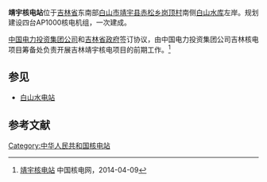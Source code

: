 {{expand|time=2017-01-18T01:07:40+00:00}}
{{Infobox power station
| name                = 靖宇核电站
| image               = 
| image_caption       = 
| location_map        = China Jilin
| country             = [[中国|中国]]
| locale              = [[中国|中国]][[吉林省|吉林省]]
| lat_d = 42|lat_m = 34|lat_s =06 |lat_NS = N
| long_d = 127|long_m = 03|long_s =44 |long_EW = E
| coordinates_type    = region:CN-44_type:landmark
| coordinates_display = title
| operator            = 
| construction_began  = 
| commissioned        = 
| decommissioned      =
| reactor_supplier    = 
| reactor_type        = 
| reactors_operate_mw = 
| reactors_decom_mw   =
| reactors_const_mw   =
| reactors_planned_mw =
| installed_capacity  = <!--(MW)-->
| average_annual_gen  = <!--(GW·h. Needs 'for_year' to be set.)-->
| net_generation      =
| status              = 筹建
| generation_units    =
| cost                =
| licence_expires     =
| website             =
| as_of               =
}}
'''靖宇核电站'''位于[[吉林省|吉林省]]东南部[[白山市|白山市]][[靖宇县|靖宇县]][[赤松乡|赤松乡]][[岗顶村|岗顶村]]南侧[[白山水库_(桦甸)|白山水库]]左岸。规划建设四台AP1000核电机组，一次建成。

[[中国电力投资集团公司|中国电力投资集团公司]]和[[吉林省政府|吉林省政府]]签订协议，由中国电力投资集团公司吉林核电项目筹备处负责开展吉林靖宇核电项目的前期工作。<ref>[http://np.chinapower.com.cn/201404/09/00371.html 靖宇核电站] {{Wayback|url=http://np.chinapower.com.cn/201404/09/00371.html |date=20200125191947 }}中国核电网，2014-04-09</ref>
==参见==
*[[白山水电站|白山水电站]]

==参考文献==
{{reflist}}
{{中华人民共和国核工业}}

[[Category:中华人民共和国核电站|Category:中华人民共和国核电站]]